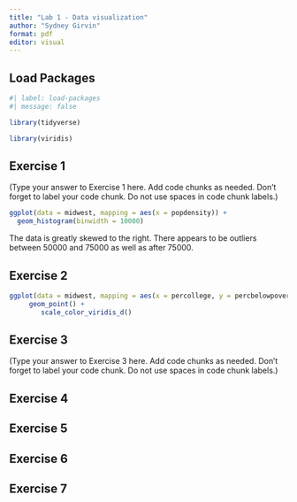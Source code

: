 ```yaml
---
title: "Lab 1 - Data visualization"
author: "Sydney Girvin"
format: pdf
editor: visual
---
```


## Load Packages

```r
#| label: load-packages
#| message: false

library(tidyverse)

library(viridis)
```

## Exercise 1

(Type your answer to Exercise 1 here. Add code chunks as needed. Don't forget to label your code chunk. Do not use spaces in code chunk labels.)

```r
ggplot(data = midwest, mapping = aes(x = popdensity)) +
  geom_histogram(binwidth = 10000)
```
The data is greatly skewed to the right. There appears to be outliers between 50000 and 75000 as well as after 75000. 

## Exercise 2

```r
ggplot(data = midwest, mapping = aes(x = percollege, y = percbelowpoverty, color = state)) +  
     geom_point() +
        scale_color_viridis_d()
```

## Exercise 3

(Type your answer to Exercise 3 here. Add code chunks as needed. Don't forget to label your code chunk. Do not use spaces in code chunk labels.)

## Exercise 4

## Exercise 5

## Exercise 6

## Exercise 7
